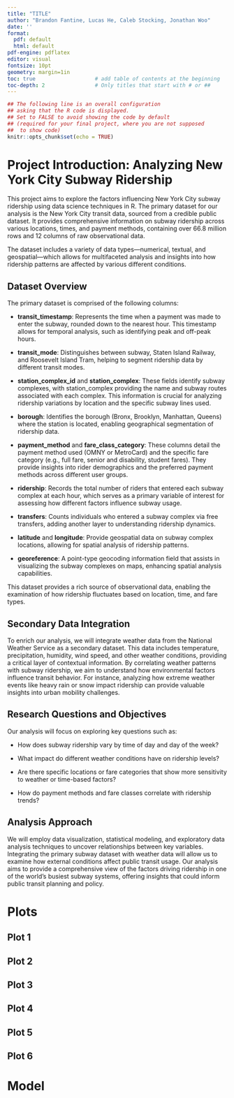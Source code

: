```yaml
---
title: "TITLE"
author: "Brandon Fantine, Lucas He, Caleb Stocking, Jonathan Woo"
date: ''
format:
  pdf: default
  html: default
pdf-engine: pdflatex
editor: visual
fontsize: 10pt
geometry: margin=1in
toc: true                   # add table of contents at the beginning
toc-depth: 2                # Only titles that start with # or ##
---
```


```r
## The following line is an overall configuration
## asking that the R code is displayed.
## Set to FALSE to avoid showing the code by default
## (required for your final project, where you are not supposed
##  to show code)
knitr::opts_chunk$set(echo = TRUE)
```

# **Project Introduction: Analyzing New York City Subway Ridership**

This project aims to explore the factors influencing New York City subway ridership using data science techniques in R. The primary dataset for our analysis is the New York City transit data, sourced from a credible public dataset. It provides comprehensive information on subway ridership across various locations, times, and payment methods, containing over 66.8 million rows and 12 columns of raw observational data.

The dataset includes a variety of data types—numerical, textual, and geospatial—which allows for multifaceted analysis and insights into how ridership patterns are affected by various different conditions.

## **Dataset Overview**

The primary dataset is comprised of the following columns:

-   **transit_timestamp**: Represents the time when a payment was made to enter the subway, rounded down to the nearest hour. This timestamp allows for temporal analysis, such as identifying peak and off-peak hours.

-   **transit_mode**: Distinguishes between subway, Staten Island Railway, and Roosevelt Island Tram, helping to segment ridership data by different transit modes.

-   **station_complex_id** and **station_complex**: These fields identify subway complexes, with station_complex providing the name and subway routes associated with each complex. This information is crucial for analyzing ridership variations by location and the specific subway lines used.

-   **borough**: Identifies the borough (Bronx, Brooklyn, Manhattan, Queens) where the station is located, enabling geographical segmentation of ridership data.

-   **payment_method** and **fare_class_category**: These columns detail the payment method used (OMNY or MetroCard) and the specific fare category (e.g., full fare, senior and disability, student fares). They provide insights into rider demographics and the preferred payment methods across different user groups.

-   **ridership**: Records the total number of riders that entered each subway complex at each hour, which serves as a primary variable of interest for assessing how different factors influence subway usage.

-   **transfers**: Counts individuals who entered a subway complex via free transfers, adding another layer to understanding ridership dynamics.

-   **latitude** and **longitude**: Provide geospatial data on subway complex locations, allowing for spatial analysis of ridership patterns.

-   **georeference**: A point-type geocoding information field that assists in visualizing the subway complexes on maps, enhancing spatial analysis capabilities.

This dataset provides a rich source of observational data, enabling the examination of how ridership fluctuates based on location, time, and fare types.

## **Secondary Data Integration**

To enrich our analysis, we will integrate weather data from the National Weather Service as a secondary dataset. This data includes temperature, precipitation, humidity, wind speed, and other weather conditions, providing a critical layer of contextual information. By correlating weather patterns with subway ridership, we aim to understand how environmental factors influence transit behavior. For instance, analyzing how extreme weather events like heavy rain or snow impact ridership can provide valuable insights into urban mobility challenges.

## **Research Questions and Objectives**

Our analysis will focus on exploring key questions such as:

-   How does subway ridership vary by time of day and day of the week?

-   What impact do different weather conditions have on ridership levels?

-   Are there specific locations or fare categories that show more sensitivity to weather or time-based factors?

-   How do payment methods and fare classes correlate with ridership trends?

## **Analysis Approach**

We will employ data visualization, statistical modeling, and exploratory data analysis techniques to uncover relationships between key variables. Integrating the primary subway dataset with weather data will allow us to examine how external conditions affect public transit usage. Our analysis aims to provide a comprehensive view of the factors driving ridership in one of the world's busiest subway systems, offering insights that could inform public transit planning and policy.

# Plots

## Plot 1

## Plot 2

## Plot 3

## Plot 4

## Plot 5

## Plot 6

# Model
